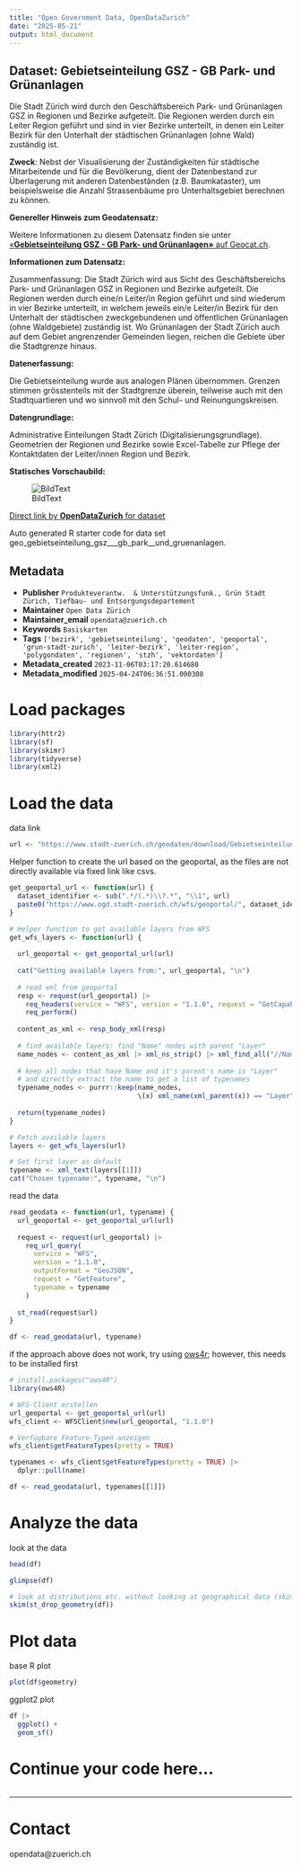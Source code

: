 ```yaml
---
title: "Open Government Data, OpenDataZurich"
date: "2025-05-21"
output: html_document
---
```


## Dataset: Gebietseinteilung GSZ - GB Park- und Grünanlagen

Die Stadt Zürich wird durch den Geschäftsbereich Park- und Grünanlagen GSZ in Regionen und Bezirke aufgeteilt. Die Regionen werden durch ein Leiter Region geführt und sind in vier Bezirke unterteilt, in denen ein Leiter Bezirk für den Unterhalt der städtischen Grünanlagen (ohne Wald) zuständig ist.

**Zweck**: Nebst der Visualisierung der Zuständigkeiten für städtische Mitarbeitende und für die Bevölkerung, dient der Datenbestand zur Überlagerung mit anderen Datenbeständen (z.B. Baumkataster), um beispielsweise die Anzahl Strassenbäume pro Unterhaltsgebiet berechnen zu können.

**Genereller Hinweis zum Geodatensatz:**


Weitere Informationen zu diesem Datensatz finden sie unter [«**Gebietseinteilung GSZ - GB Park- und Grünanlagen»** auf Geocat.ch](https://www.geocat.ch/geonetwork/srv/ger/catalog.search#/metadata/42e131ce-3090-38c3-b2d3-40c155b30d8c).				
			   

**Informationen zum Datensatz:**

Zusammenfassung: 
Die Stadt Zürich wird aus Sicht des Geschäftsbereichs Park- und Grünanlagen GSZ in Regionen und Bezirke aufgeteilt. Die Regionen werden durch eine/n Leiter/in Region geführt und sind wiederum in vier Bezirke unterteilt, in welchem jeweils ein/e Leiter/in Bezirk für den Unterhalt der städtischen zweckgebundenen und öffentlichen Grünanlagen (ohne Waldgebiete) zuständig ist. Wo Grünanlagen der Stadt Zürich auch auf dem Gebiet angrenzender Gemeinden liegen, reichen die Gebiete über die Stadtgrenze hinaus.

**Datenerfassung:**

Die Gebietseinteilung wurde aus analogen Plänen übernommen. Grenzen stimmen grösstenteils mit der Stadtgrenze überein, teilweise auch mit den Stadtquartieren und wo sinnvoll mit den Schul- und Reinungungskreisen.

**Datengrundlage:**

Administrative Einteilungen Stadt Zürich (Digitalisierungsgrundlage). Geometrien der Regionen und Bezirke sowie Excel-Tabelle zur Pflege der Kontaktdaten der Leiter/innen Region und Bezirk.

**Statisches Vorschaubild:**

![BildText](https://www.gis.stadt-zuerich.ch/zueriplan_docs/geocat/42e131ce-3090-38c3-b2d3-40c155b30d8c.png)



[Direct link by **OpenDataZurich** for dataset](https://data.stadt-zuerich.ch/dataset/geo_gebietseinteilung_gsz___gb_park__und_gruenanlagen)

Auto generated R starter code for data set geo_gebietseinteilung_gsz___gb_park__und_gruenanlagen.

## Metadata

- **Publisher** `Produkteverantw.  & Unterstützungsfunk., Grün Stadt Zürich, Tiefbau- und Entsorgungsdepartement`
- **Maintainer** `Open Data Zürich`
- **Maintainer_email** `opendata@zuerich.ch`
- **Keywords** `Basis­karten`
- **Tags** `['bezirk', 'gebietseinteilung', 'geodaten', 'geoportal', 'grun-stadt-zurich', 'leiter-bezirk', 'leiter-region', 'polygondaten', 'regionen', 'stzh', 'vektordaten']`
- **Metadata_created** `2023-11-06T03:17:20.614680`
- **Metadata_modified** `2025-04-24T06:36:51.000308`


# Load packages

```r
library(httr2)
library(sf)
library(skimr)
library(tidyverse)
library(xml2)
```

# Load the data

data link
```r
url <- "https://www.stadt-zuerich.ch/geodaten/download/Gebietseinteilung_GSZ___GB_Park__und_Gruenanlagen?format=geojson_link"
```


Helper function to create the url based on the geoportal, as the files are not directly available via fixed link like csvs.
```r
get_geoportal_url <- function(url) {
  dataset_identifier <- sub(".*/(.*)\\?.*", "\\1", url)
  paste0("https://www.ogd.stadt-zuerich.ch/wfs/geoportal/", dataset_identifier)
}
```

```r
# Helper function to get available layers from WFS
get_wfs_layers <- function(url) {
  
  url_geoportal <- get_geoportal_url(url)
  
  cat("Getting available layers from:", url_geoportal, "\n")
  
  # read xml from geoportal
  resp <- request(url_geoportal) |> 
    req_headers(service = "WFS", version = "1.1.0", request = "GetCapabilities") |> 
    req_perform()
  
  content_as_xml <- resp_body_xml(resp)
  
  # find available layers: find "Name" nodes with parent "Layer"
  name_nodes <- content_as_xml |> xml_ns_strip() |> xml_find_all("//Name")
  
  # keep all nodes that have Name and it's parent's name is "Layer"
  # and directly extract the name to get a list of typenames
  typename_nodes <- purrr::keep(name_nodes,
                                \(x) xml_name(xml_parent(x)) == "Layer")
  
  return(typename_nodes)
}

# Fetch available layers
layers <- get_wfs_layers(url)

# Set first layer as default
typename <- xml_text(layers[[1]])
cat("Chosen typename:", typename, "\n")
```

read the data
```r
read_geodata <- function(url, typename) {
  url_geoportal <- get_geoportal_url(url)
  
  request <- request(url_geoportal) |>
    req_url_query(
      service = "WFS",
      version = "1.1.0",
      outputFormat = "GeoJSON",
      request = "GetFeature",
      typename = typename
    )
  
  st_read(request$url)
}

df <- read_geodata(url, typename)
```

if the approach above does not work, try using [ows4r](https://eblondel.github.io/ows4R/); however, this needs to be installed first
```r
# install.packages("ows4R")
library(ows4R)

# WFS-Client erstellen
url_geoportal <- get_geoportal_url(url)
wfs_client <- WFSClient$new(url_geoportal, "1.1.0")

# Verfügbare Feature-Typen anzeigen
wfs_client$getFeatureTypes(pretty = TRUE)

typenames <- wfs_client$getFeatureTypes(pretty = TRUE) |> 
  dplyr::pull(name)

df <- read_geodata(url, typenames[[1]])
```

# Analyze the data

look at the data
```r
head(df)
```

```r
glimpse(df)
```

```r
# look at distributions etc. without looking at geographical data (skim cannot deal with geometries)
skim(st_drop_geometry(df))
```

# Plot data

base R plot
```r
plot(df$geometry)
```

ggplot2 plot
```r
df |>
  ggplot() +
  geom_sf()
```

# Continue your code here...

```r

```

------------------------------------------------------------------------

# Contact

opendata@zuerich.ch
